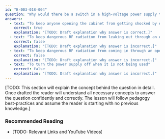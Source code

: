 ```yaml
---
id: "B-003-018-004"
question: "Why would there be a switch in a high-voltage power supply to turn off the power if its cabinet is opened?"
answers:
  - text: "To keep anyone opening the cabinet from getting shocked by dangerous high voltages"
    correct: true
    explanation: "[TODO: Draft explanation why answer is correct.]"
  - text: "To keep dangerous RF radiation from leaking out through an open cabinet"
    correct: false
    explanation: "[TODO: Draft explanation why answer is incorrect.]"
  - text: "To keep dangerous RF radiation from coming in through an open cabinet"
    correct: false
    explanation: "[TODO: Draft explanation why answer is incorrect.]"
  - text: "To turn the power supply off when it is not being used"
    correct: false
    explanation: "[TODO: Draft explanation why answer is incorrect.]"
---
```


[TODO: This section will explain the concept behind the question in detail. Once drafted the reader will understand all necessary concepts to answer the question confidently and correctly. The lesson will follow pedagogy best-practices and assume the reader is starting with no previous knowledge.]

### Recommended Reading

- [TODO: Relevant Links and YouTube Videos]
